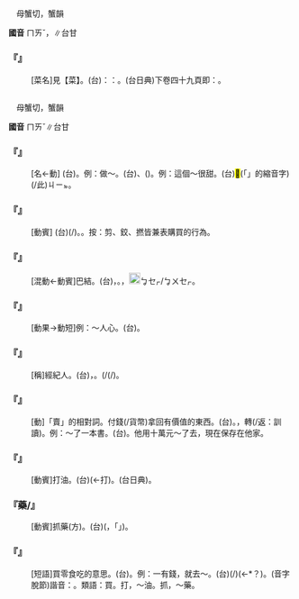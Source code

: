 
=={{ruby|<mark>&#xf90f7;</mark>|ㄇㄞˇ}}==

　母蟹切，蟹韻

'''國音''' <rt>ㄇㄞˇ</rt>，{{ruby|→|ㄇㄞ}}∥台甘

    

==='''『{{ruby|苦|ㄎㄨˇ}}{{ruby|<mark>&#xf90f7;</mark>|ㄇㄞˇ}}』'''===
: [菜名]見【{{ruby|苣|ㄑㄩˇ}}{{ruby|<mark>&#xf90f7;</mark>|ㄇㄞ}}菜】。(台){{ruby|按|ㄢ˪}}：{{ruby|音|ㄧㆬ}}{{ruby|近|ㄍㄨㄣ˫/ㄍㄧㄣ˫}}{{ruby|台|ㄉㄞˊ}}{{ruby|語|ㆣㄨˋ/ㆣㄧˋ}}：{{ruby|苦|ㄎㆦˋ}}{{ruby|尾|ㆠㄨㆤˋ/ㆠㆤˋ}}{{ruby|菜|ㄘㄞ˪}}。(台日典)下卷四十九頁即：{{ruby|兔|ㄊㆦ˪}}{{ruby|仔|ㄚ}}{{ruby|菜|ㄘㄞ˪}}。
    

=={{ruby|買|ㄇㄞˇ}}==

　母蟹切，蟹韻

'''國音''' <rt>ㄇㄞˇ</rt>∥台甘

    

==='''『{{ruby|買|ㄇㄞˇ}}{{ruby|賣|ㄇㄞˋ}}』'''===
: [名←動] (台){{ruby|生|ㄒㄧㄥ}}{{ruby|理|ㄌㄧˋ}}。例：做～。(台){{ruby|做|ㄗㄨㆤ˪/ㄗㄜ˪}}{{ruby|生|ㄒㄧㄥ}}{{ruby|理|ㄌㄧˋ}}、{{ruby|開|ㄎㄨㄧ}}{{ruby|店|ㄉㄧㆰ˪}}({{ruby|頭|ㄊㄠˊ}})。例：這個～很甜。(台)<mark>&#xffb50;</mark>(「{{ruby|此|ㄐㄧˋ}}{{ruby|一|ㄐㄧㆵ ͘}}」的縮音字)(/此)<rt>ㄐㄧㆵ</rt>{{ruby|個|ㆤˊ}}{{ruby|生|ㄒㄧㄥ}}{{ruby|理|ㄌㄧˋ}}{{ruby|真|ㄐㄧㄣ}}{{ruby|好|ㄏㄜˋ}}{{ruby|趁|ㄊㄢ˪}}。
    

==='''『{{ruby|買|ㄇㄞˇ}}{{ruby|布|ㄅㄨˋ}}』'''===
: [動賓] (台){{ruby|剪|ㄐㄧㄢˋ}}(/{{ruby|鉸|ㄍㄚ}}){{ruby|布|ㄅㆦ˪}}。{{ruby|語|ㆣㄧˋ/ㆣㄨˋ}}{{ruby|音|ㄧㆬ}}{{ruby|訛|ㄫㆦˊ}}{{ruby|成|ㄒㄧㄥˊ}}{{ruby|撚|ㄌㄧㄢˋ}}{{ruby|布|ㄅㆦ˪}}。按：剪、鉸、撚皆兼表購買的行為。
    

==='''『{{ruby|買|ㄇㄞˇ}}{{ruby|好|ㄏㄠˋ}}』'''===
: [混動←動賓]巴結。(台){{ruby|巴|ㄅㄚ}}{{ruby|結|ㄍㄧㄚㆵ}}，{{ruby|扶|ㄆㆦˊ}}。{{ruby|相|ㄒㄧㆲ˪}}{{ruby|機|ㄍㄧ}}{{ruby|會|ㄏㄨㆤ˫}}{{ruby|獻|ㄏㄧㄢ˪}}{{ruby|慇|ㄧㄣ}}{{ruby|懃|ㄎㄧㄣˊ}}，{{ruby|想|ㄒㄧㆧ˫/ㄒㄧㆫ˫}}[[File:fa49.png|20px]]<rt>ㆠㆤㆷ/ㆠㄨㆤㆷ</rt>{{ruby|得|ㄉㄧㆵ}}{{ruby|著|ㄉㄧㄜㆷ}}{{ruby|利|ㄌㄧ˫}}{{ruby|益|ㄧㆤㆶ}}。
    

==='''『{{ruby|買|ㄇㄞˇ}}{{ruby|服|ㄈㄨˊ}}』'''===
: [動果→動短]例：～人心。(台){{ruby|買|ㆠㄨㆤˋ/ㆠㆤˋ}}{{ruby|收|ㄒㄧㄨ}}{{ruby|人|ㆢㄧㄣˊ/ㄌㄧㄣˊ}}{{ruby|心|ㄒㄧㆬ}}。
    

==='''『{{ruby|買|ㄇㄞˇ}}{{ruby|辦|ㄅㄢˋ}}』'''===
: [稱]經紀人。(台){{ruby|買|ㆠㄨㆤˋ/ㆠㆤˋ}}{{ruby|辦|ㄅㄢ˫}}，{{ruby|負|ㄏㄨ˫}}{{ruby|責|ㄐㄧㆤㆶ}}{{ruby|採|ㄘㄞˋ}}{{ruby|貨|ㄏㆤ˪/ㄏㄨㆤ˪}}{{ruby|丌|ㆤ}}{{ruby|人|ㄌㄤˊ}}。{{ruby|特|ㄉㄧㆤㆶ}}{{ruby|別|ㄅㄧㄚㆵ ͘}}{{ruby|稱|ㄑㄧㄥ}}{{ruby|商|ㄒㄧㆲ}}{{ruby|行|ㄏㄤˊ}}(/{{ruby|大|ㄉㄨㄚ˫}}{{ruby|坎|ㄎㆰˋ}}{{ruby|店|ㄉㄧㆰ˪}}{{ruby|內|ㄌㄞ˫}}{{ruby|管|ㄍㄨㄢˋ}}{{ruby|理|ㄌㄧˋ}}{{ruby|大|ㄉㄨㄚ˫}}{{ruby|批|ㄆㄨㆤ/ㄆㄧ}}{{ruby|貨|ㄏㆤ˪/ㄏㄨㆤ˪}}{{ruby|物|ㆠㄨㆵ ͘}}{{ruby|買|ㆠㄨㆤˋ/ㆠㆤˋ}}{{ruby|賣|ㆠㄨㆤ˫/ㆠㆤ˫}}{{ruby|丌|ㆤ}}{{ruby|經|ㄍㄧㄥ}}{{ruby|手|ㄑㄧㄨˋ}}{{ruby|人|ㄌㄤˊ}}(/{{ruby|介|ㄍㄞ˪}}{{ruby|紹|ㄒㄧㄠ˫}}{{ruby|人|ㄌㄤˊ}})。
    

==='''『{{ruby|買|ㄇㄞˇ}}』'''===
: [動]「賣」的相對詞。付錢(/貨幣)拿回有價值的東西。(台){{ruby|買|ㆠㄨㆤˋ/ㆠㆤˋ}}。{{ruby|照|ㄐㄧㄠ˪}}{{ruby|價|ㄍㆤ˪}}{{ruby|數|ㄒㄧㄠ˪}}{{ruby|算|ㄙㆭ˪}}{{ruby|錢|ㄐㆪˊ}}{{ruby|付|ㄏㆦ˫}}{{ruby|物|ㆠㄨㆵ ͘}}{{ruby|主|ㄗㄨˋ}}，{{ruby|提|ㄊㆤㆷ}}{{ruby|物|ㄇㄧㆷ ͘/ㄇㆭㆷ ͘}}轉(/返：訓讀){{ruby|·|ㄉㆭˋ}}{{ruby|來|·ㄌㄞˊ}}。例：～了一本書。(台){{ruby|買|ㆠㄨㆤˋ/ㆠㆤˋ}}{{ruby|一|ㄐㄧㆵ}}{{ruby|本|ㄅㄨㄣˋ}}{{ruby|冊|ㄘㆤㆷ}}。他用十萬元～了去，現在保存在他家。
    

==='''『{{ruby|買|ㄇㄞˇ}}{{ruby|油|ㄧㄡˊ}}』'''===
: [動賓]打油。(台){{ruby|塔|ㄉㄚㆷ}}(←打){{ruby|油|ㄧㄨˊ}}。{{ruby|買|ㆠㄨㆤˋ/ㆠㆤˋ}}{{ruby|油|ㄧㄨˊ}}(台日典)。
    

==='''『{{ruby|買|ㄇㄞˇ}}藥/{{ruby|葯|ㄧㄠˋ}}』'''===
: [動賓]抓藥(方)。(台){{ruby|合|ㄍㄚㆴ}}{{ruby|藥|ㄧㄜㆷ ͘}}({{ruby|多|ㄉㄜ}}{{ruby|指|ㄐㄧˋ}}{{ruby|漢|ㄏㄢ˪}}{{ruby|藥|ㄧㄜㆷ ͘}}，{{ruby|據|ㄍㄧ˪/ㄍㄨ˪}}{{ruby|醫|ㄧ}}{{ruby|生|ㄒㄧㄥ}}{{ruby|丌|ㄗㄨㄥ}}{{ruby|處|ㄘㄨˋ}}{{ruby|方|ㄏㆭ}}{{ruby|去|ㄎㄧ˪}}「{{ruby|合|ㄍㄚㆴ}}」)。
    

==='''『{{ruby|買|ㄇㄞˇ}}{{ruby|嘴|ㄗㄨㄟˇ}}{{ruby|吃|ㄔ}}』'''===
: [短語]買零食吃的意思。(台){{ruby|買|ㆠㄨㆤˋ/ㆠㆤˋ}}{{ruby|嘴|ㄘㄨㄧ˪}}{{ruby|食|ㄐㄧㄚㆷ ͘}}{{ruby|物|ㄇㆭㆷ ͘/ㄇㄧㆷ ͘}}。例：一有錢，就去～。(台){{ruby|見|ㄍㄧㄢ˪/ㄍㆪ˪}}{{ruby|有|ㄨ˫}}{{ruby|錢|ㄐㆪˊ}}{{ruby|著|ㄉㄧㄜㆷ}}(/{{ruby|都|ㄉㄜ˫}}){{ruby|去|ㄎㄧ˪}}{{ruby|買|ㆠㄨㆤˋ/ㆠㆤˋ}}{{ruby|四|ㄒㄧ˪}}{{ruby|秀|ㄒㄧㄨ˪}}(←{{ruby|庶|ㄒㄧ˪}}{{ruby|饈|ㄒㄧㄨ}}*？)。(音字脫節)諧音：{{ruby|四|ㄒㄧ˪}}{{ruby|秀|ㄒㄧㄨ˪}}。類語：買。打，～油。抓，～藥。
    
